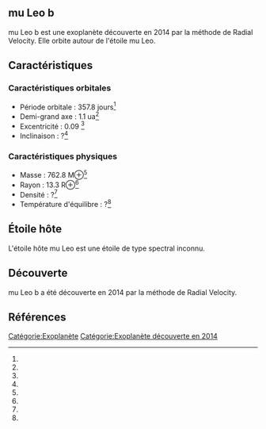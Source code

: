 == mu Leo b ==

{{Infobox Exoplanète
| nom = mu Leo b
| image = 
| légende = 
| étoile = mu Leo
| constellation = 
| ascension_droite = 
| déclinaison = 
| distance = ?
| type_spectral = ?
| masse = 762.8 M⊕<ref></ref>
| rayon = 13.3 R⊕<ref></ref>
| densité = ?<ref></ref>
| gravité = ?<ref></ref>
| température = ?<ref></ref>
| période = 357.8 j<ref></ref>
| demi_grand_axe = 1.1 ua<ref></ref>
| excentricité = 0.09 <ref></ref>
| inclinaison = ?<ref></ref>
| méthode_découverte = Radial Velocity
| date_découverte = 2014
| statut = Confirmée
}}

mu Leo b est une exoplanète découverte en 2014 par la méthode de Radial Velocity. Elle orbite autour de l'étoile mu Leo.

== Caractéristiques ==

=== Caractéristiques orbitales ===
* Période orbitale : 357.8 jours<ref></ref>
* Demi-grand axe : 1.1 ua<ref></ref>
* Excentricité : 0.09 <ref></ref>
* Inclinaison : ?<ref></ref>

=== Caractéristiques physiques ===
* Masse : 762.8 M⊕<ref></ref>
* Rayon : 13.3 R⊕<ref></ref>
* Densité : ?<ref></ref>
* Température d'équilibre : ?<ref></ref>

== Étoile hôte ==

{{Infobox Étoile
| nom = mu Leo
| image = 
| légende = 
| constellation = 
| ascension_droite = 
| déclinaison = 
| distance = ?
| type_spectral = ?
| magnitude_absolue = 
| magnitude_apparente = 
| masse = ?<ref></ref>
| rayon = ?<ref></ref>
| température = ?<ref></ref>
| métallicité = ?<ref></ref>
| âge = ?<ref></ref>
}}

L'étoile hôte mu Leo est une étoile de type spectral inconnu.

== Découverte ==

mu Leo b a été découverte en 2014 par la méthode de Radial Velocity.

== Références ==
<references />

[[Catégorie:Exoplanète]]
[[Catégorie:Exoplanète découverte en 2014]]

